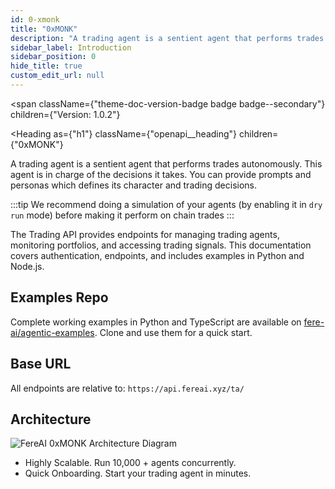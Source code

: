 ```yaml
---
id: 0-xmonk
title: "0xMONK"
description: "A trading agent is a sentient agent that performs trades autonomously. This"
sidebar_label: Introduction
sidebar_position: 0
hide_title: true
custom_edit_url: null
---
```



<span
  className={"theme-doc-version-badge badge badge--secondary"}
  children={"Version: 1.0.2"}
>
</span>

<Heading
  as={"h1"}
  className={"openapi__heading"}
  children={"0xMONK"}
>
</Heading>



A trading agent is a sentient agent that performs trades autonomously. This
agent is in charge of the decisions it takes.
You can provide prompts and personas which defines its character and trading
decisions.

:::tip
We recommend doing a simulation of your agents (by enabling it in `dry run` mode)
before making it perform on chain trades
:::

The Trading API provides endpoints for managing trading agents, monitoring portfolios,
and accessing trading signals.
This documentation covers authentication, endpoints, and
includes examples in Python and Node.js.

## Examples Repo

Complete working examples in Python and TypeScript are available on
[fere-ai/agentic-examples](https://github.com/fere-ai/agentic-examples).
Clone and use them for a quick start.

## Base URL
All endpoints are relative to: `https://api.fereai.xyz/ta/`

## Architecture

![FereAI 0xMONK Architecture Diagram](https://d17amglcmpxxe9.cloudfront.net/assets/docs/archi_monk.png)

- Highly Scalable. Run 10,000 + agents concurrently.
- Quick Onboarding. Start your trading agent in minutes.

   


      